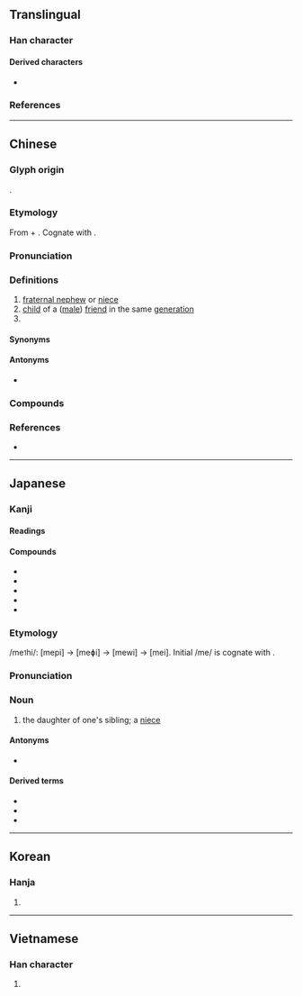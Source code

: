 {{also|侄}}
{{character info}}
==Translingual==

===Han character===
{{Han char|rn=38|rad=女|as=06|sn=9|four=41414|canj=VMIG|ids=⿰女至}}

====Derived characters====
* {{l|mul|[[𭉐]]}}

===References===
{{Han ref|kx=0260.190|dkj=06226|dj=0526.180|hdz=21043.110|uh=59EA}}

----

==Chinese==
{{zh-forms|s=侄|t2=侄|alt=妷,㜼,𡥺}}
{{zh-wp}}

===Glyph origin===
{{Han etym}}
{{Han compound|女|至|ls=psc|c1=s|c2=p|t1=woman}}.

===Etymology===
From {{inh|zh|sit-pro|*b/m-ləj||grandchild; nephew}} + {{m|und|*-t||nominalizing final}}. Cognate with {{cog|my|မြေး||grandchild}}.

===Pronunciation===
{{zh-pron
|m=zhí,er=y
|m-s=zi2
|dg=җы1
|c=zat6,zat6-2
|c-t=zit5,zit5*
|g=ciit7
|h=pfs=chhṳ̍t;gd=ced6
|j=zeh5
|mb=dĭ
|md=dĭk
|mn=ti̍t/xm:chi̍t/tw:chit
|mn_note=Taiwan: ti̍t - vernacular; chit - literary
|mn-t=diag8/diêg8
|mn-t_note=diag8 - Shantou; diêg8 - Chaozhou
|w=5zeq
|x=zhr6
|mc=y
|oc=y
|cat=n
}}

===Definitions===
{{zh-hanzi}}

# [[fraternal nephew]] or [[fraternal niece|niece]] {{gloss|originally only of a [[woman]], but also of a [[man]] after the [[Jin|Jìn]] dynasty}}
# [[child]] of a ([[male]]) [[friend]] in the same [[generation]]
# {{n-g|Used to call oneself before someone in one's [[father]]'s generation.}}

====Synonyms====
{{zh-dial|姪子}}

====Antonyms====
* {{zh-l|甥}}

===Compounds===
{{zh-der|內姪|內姪女|叔姪|堂姪|堂姪女|女姪|姪兒|姪女|姪女婿|姪婦|姪子|姪孫|姪男|嫡堂姪|子姪|小姪|年姪|老賢姪|表姪|表姪女|姪仔|姪兒子|阿姪|世姪|世姪女|賢姪|蠪姪}}

===References===
* {{R:twedu|A00921}}

----

==Japanese==

===Kanji===
{{ja-kanji|grade=|rs=女06}}

====Readings====
{{ja-readings
|goon=でち, じち<ぢち
|kanon=てつ, ちつ
|kun=めい-<めひ-, おい-<をひ-
}}

====Compounds====
{{der-top|Compounds}}
* {{ja-r|姪孫|てっそん}}
* {{ja-r|外姪|がいてつ}}
* {{ja-r|叔姪|しゅくてつ}}
* {{ja-r|女姪|じょてつ}}
* {{ja-r|令姪|れいてつ}}
{{der-bottom}}

===Etymology===
{{ja-kanjitab|めい|yomi=k}}
/me<small>1</small>hi/: [mepi] → [meɸi] → [mewi] → [mei]. Initial /me/ is cognate with {{m|ja|女|tr=me<sub>1</sub>||female}}.

===Pronunciation===
{{ja-pron|め.い|acc=1}}

===Noun===
{{ja-noun|めい|hhira=めひ}}

# the daughter of one's sibling; a [[niece]]

====Antonyms====
* {{ja-r|甥|おい}}

====Derived terms====
* {{ja-r|姪御|めいご}}
* {{ja-r|姪っ子|めいっこ}}
* {{ja-r|孫姪|うまごめい}}

{{C|ja|Female family members|sort=めい}}

----

==Korean==

===Hanja===
{{ko-hanja|hangeul=[[질]], [[절]]|rv=jil, jeol|mr=chil, chŏl}}

# {{rfdef|ko|sort=女06}}

----

==Vietnamese==

===Han character===
{{vi-readings|reading=đẹt|rs=女06}}

# {{rfdef|vi|sort=女06}}